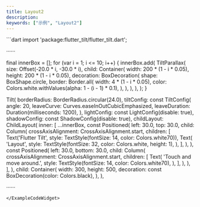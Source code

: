 ```yaml
---
title: Layout2
description:
keywords: ["示例", "Layout2"]
---
```


<ExampleCodeWidget name="Layout2Demo" height={1150} previewText="预览" codeText="代码">
```dart
import 'package:flutter_tilt/flutter_tilt.dart';

······

final innerBox = <Widget>[];
for (var i = 1; i <= 10; i++) {
  innerBox.add(
    TiltParallax(
      size: Offset(-20.0 * i, -30.0 * i),
      child: Container(
        width: 200 * (1 - i * 0.05),
        height: 200 * (1 - i * 0.05),
        decoration: BoxDecoration(
          shape: BoxShape.circle,
          border: Border.all(
            width: 4 * (1 - i * 0.05),
            color: Colors.white.withValues(alpha: 1 - (i - 1) * 0.1),
          ),
        ),
      ),
    ),
  );
}

Tilt(
  borderRadius: BorderRadius.circular(24.0),
  tiltConfig: const TiltConfig(
    angle: 20,
    leaveCurve: Curves.easeInOutCubicEmphasized,
    leaveDuration: Duration(milliseconds: 1200),
  ),
  lightConfig: const LightConfig(disable: true),
  shadowConfig: const ShadowConfig(disable: true),
  childLayout: ChildLayout(
    inner: [
      ...innerBox,
      const Positioned(
        left: 30.0,
        top: 30.0,
        child: Column(
          crossAxisAlignment: CrossAxisAlignment.start,
          children: [
            Text('Flutter Tilt', style: TextStyle(fontSize: 14, color: Colors.white70)),
            Text(
              'Layout',
              style: TextStyle(fontSize: 32, color: Colors.white, height: 1),
            ),
          ],
        ),
      ),
      const Positioned(
        left: 30.0,
        bottom: 30.0,
        child: Column(
          crossAxisAlignment: CrossAxisAlignment.start,
          children: [
            Text(
              'Touch and move around.',
              style: TextStyle(fontSize: 14, color: Colors.white70),
            ),
          ],
        ),
      ),
    ],
  ),
  child: Container(
    width: 300,
    height: 500,
    decoration: const BoxDecoration(color: Colors.black),
  ),
),

······
```
</ExampleCodeWidget>
